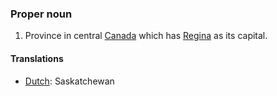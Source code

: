 ===Proper noun===
#Province in central [[Canada]] which has [[Regina]] as its capital.

====Translations====
*[[Dutch]]: Saskatchewan